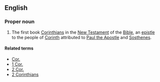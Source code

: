 {{book of the Bible|First Epistle to the Corinthians}}

==English==
===Proper noun===
{{en-proper noun}}
# {{biblical}} The first book [[Corinthians]] in the [[New Testament]] of the [[Bible]], an [[epistle]] to the people of [[w:Corinth|Corinth]] attributed to [[w:Paul the Apostle|Paul the Apostle]] and [[w:Sosthenes|Sosthenes]].

====Related terms====
*[[Cor.]]
*[[1 Cor.]]
*[[2 Cor.]]
*[[2 Corinthians]]